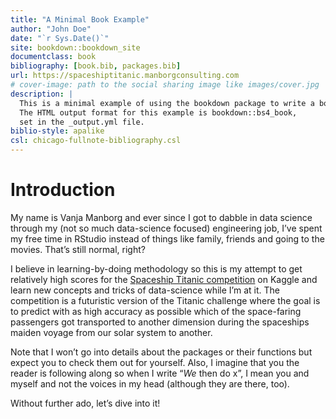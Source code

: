 ```yaml
--- 
title: "A Minimal Book Example"
author: "John Doe"
date: "`r Sys.Date()`"
site: bookdown::bookdown_site
documentclass: book
bibliography: [book.bib, packages.bib]
url: https://spaceshiptitanic.manborgconsulting.com
# cover-image: path to the social sharing image like images/cover.jpg
description: |
  This is a minimal example of using the bookdown package to write a book.
  The HTML output format for this example is bookdown::bs4_book,
  set in the _output.yml file.
biblio-style: apalike
csl: chicago-fullnote-bibliography.csl
---
```


# Introduction
My name is Vanja Manborg and ever since I got to dabble in data science through my (not so much data-science focused) engineering job, I've spent my free time in RStudio instead of things like family, friends and going to the movies. That's still normal, right? 

I believe in learning-by-doing methodology so this is my attempt to get relatively high scores for the [Spaceship Titanic competition](https://www.kaggle.com/competitions/spaceship-titanic/data) on Kaggle and learn new concepts and tricks of data-science while I'm at it. The competition is a futuristic version of the Titanic challenge where the goal is to predict with as high accuracy as possible which of the space-faring passengers got transported to another dimension during the spaceships maiden voyage from our solar system to another.

Note that I won't go into details about the packages or their functions but expect you to check them out for yourself. Also, I imagine that you the reader is following along so when I write "*We* then do x", I mean you and myself and not the voices in my head (although they are there, too). 

Without further ado, let's dive into it!
